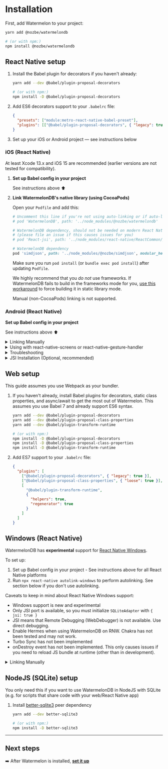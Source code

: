 
# Installation

First, add Watermelon to your project:

```bash
yarn add @nozbe/watermelondb

# (or with npm:)
npm install @nozbe/watermelondb
```

## React Native setup

1. Install the Babel plugin for decorators if you haven't already:

   ```bash
   yarn add --dev @babel/plugin-proposal-decorators

   # (or with npm:)
   npm install -D @babel/plugin-proposal-decorators
   ```

2. Add ES6 decorators support to your `.babelrc` file:
   ```json
   {
     "presets": ["module:metro-react-native-babel-preset"],
     "plugins": [["@babel/plugin-proposal-decorators", { "legacy": true }]]
   }
   ```
3. Set up your iOS or Android project — see instructions below

### iOS (React Native)

At least Xcode 13.x and iOS 15 are recommended (earlier versions are not tested for compatibility).

1. **Set up Babel config in your project**

   See instructions above ⬆️

2. **Link WatermelonDB's native library (using CocoaPods)**

   Open your `Podfile` and add this:

   ```ruby
   # Uncomment this line if you're not using auto-linking or if auto-linking causes trouble
   # pod 'WatermelonDB', path: '../node_modules/@nozbe/watermelondb'

   # WatermelonDB dependency, should not be needed on modern React Native
   # (please file an issue if this causes issues for you)
   # pod 'React-jsi', path: '../node_modules/react-native/ReactCommon/jsi', modular_headers: true

   # WatermelonDB dependency
   pod 'simdjson', path: '../node_modules/@nozbe/simdjson', modular_headers: true
   ```

   Make sure you run `pod install` (or `bundle exec pod install`) after updating `Podfile`.

   We highly recommend that you _do not_ use frameworks. If WatermelonDB fails to build in the frameworks mode for you, [use this workaround](https://github.com/Nozbe/WatermelonDB/issues/1285#issuecomment-1381323060) to force building it in static library mode.

   Manual (non-CocoaPods) linking is not supported.

### Android (React Native)

**Set up Babel config in your project**

See instructions above ⬆️

<details>
  <summary>Linking Manually</summary>

By default, React Native uses **autolinking**, and **you don't need the steps below**! Only use this with old versions of React Native or if you opt out of autolinking.

1. In `android/settings.gradle`, add:

```gradle
include ':watermelondb'
project(':watermelondb').projectDir =
    new File(rootProject.projectDir, '../node_modules/@nozbe/watermelondb/native/android')
```

2. In `android/app/build.gradle`, add:

```gradle
// ...
dependencies {
    // ...
    implementation project(':watermelondb')  // ⬅️ This!
}
```

3. And finally, in `android/app/src/main/java/{YOUR_APP_PACKAGE}/MainApplication.java`, add:

```java
// ...
import com.nozbe.watermelondb.WatermelonDBPackage; // ⬅️ This!
// ...
@Override
protected List<ReactPackage> getPackages() {
  return Arrays.<ReactPackage>asList(
    new MainReactPackage(),
    new WatermelonDBPackage() // ⬅️ Here!
  );
}
```

</details>

<details>
  <summary>Using with react-native-screens or react-native-gesture-handler</summary>
  If you are using recent versions of react-native-screens or react-native-gesture-handler,
  you will need to set the kotlin version to 1.5.20 or above (see section above)
</details>

<details>
  <summary>Troubleshooting</summary>
  If you get this error:

> `Can't find variable: Symbol`

You're using an ancient version of JSC. Install [`jsc-android`](https://github.com/react-community/jsc-android-buildscripts) or Hermes.

</details>

<details>
  <summary>JSI Installation (Optional, recommended)</summary>

To enable fast, highly performant, synchronous JSI operation on Android, you need to take a few
additional steps manually.

1.  Make sure you have NDK installed (version `20.1.5948944` has been tested to work when writing this guide)
2.  In `android/settings.gradle`, add:

    ```gradle
    include ':watermelondb-jsi'
    project(':watermelondb-jsi').projectDir =
        new File(rootProject.projectDir, '../node_modules/@nozbe/watermelondb/native/android-jsi')
    ```

3.  In `android/app/build.gradle`, add:

    ```gradle
    // ...
    android {
      // ...
      packagingOptions {
         pickFirst '**/libc++_shared.so' // ⬅️ This (if missing)
      }
    }

    dependencies {
        // ...
        implementation project(':watermelondb-jsi') // ⬅️ This!
    }
    ```

4.  If you're using Proguard, in `android/app/proguard-rules.pro` add:
    ```
    -keep class com.nozbe.watermelondb.** { *; }
    ```
5.  And finally, in `android/app/src/main/java/{YOUR_APP_PACKAGE}/MainApplication.{java|kt}`, add:

  <Tabs>
  <TabItem value="java" label="Java" default>

    ```
    // ...
    import com.nozbe.watermelondb.jsi.WatermelonDBJSIPackage; // ⬅️ This!
    import com.facebook.react.bridge.JSIModulePackage; // ⬅️ This!
    // ...
    private final ReactNativeHost mReactNativeHost =
      new ReactNativeHost(this) {
        // ...

        @Override
        protected JSIModulePackage getJSIModulePackage() {
          return new WatermelonDBJSIPackage(); // ⬅️ This!
        }
      }

    ```

  </TabItem>
  <TabItem value="kotlin" label="Kotlin">

    ```
   // ...
    import com.nozbe.watermelondb.jsi.WatermelonDBJSIPackage // ⬅️ This!
    import com.facebook.react.bridge.JSIModulePackage // ⬅️ This!
    // ...
    override val reactNativeHost: ReactNativeHost =
      object : DefaultReactNativeHost(this) {
       // ..
        override fun getJSIModulePackage(): JSIModulePackage {
            return WatermelonDBJSIPackage()
        }
      }

    ```

    </TabItem>
  </Tabs>

    or if you have **multiple** JSI Packages (for example, when using `reanimated`):

  <Tabs>
    <TabItem value="java" label="Java" default>

      ```
      // ...
      import java.util.Arrays; // ⬅️ This!
      import com.facebook.react.bridge.JSIModuleSpec; // ⬅️ This!
      import com.facebook.react.bridge.JSIModulePackage; // ⬅️ This!
      import com.facebook.react.bridge.ReactApplicationContext; // ⬅️ This!
      import com.facebook.react.bridge.JavaScriptContextHolder; // ⬅️ This!
      import com.nozbe.watermelondb.jsi.WatermelonDBJSIPackage; // ⬅️ This!
      // ...
      private final ReactNativeHost mReactNativeHost =
        new ReactNativeHost(this) {
          // ...

          @Override
          protected JSIModulePackage getJSIModulePackage() {
            return new JSIModulePackage() {
              @Override
              public List<JSIModuleSpec> getJSIModules(
                final ReactApplicationContext reactApplicationContext,
                final JavaScriptContextHolder jsContext
              ) {
                List<JSIModuleSpec> modules = Arrays.asList();

                modules.addAll(new WatermelonDBJSIPackage().getJSIModules(reactApplicationContext, jsContext)); // ⬅️ This!
                // ⬅️ add more JSI packages here by conventions above, for example:
                // modules.addAll(new ReanimatedJSIModulePackage().getJSIModules(reactApplicationContext, jsContext));

                return modules;
              }
            };
          }
        }
      ```

    </TabItem>
    <TabItem value="kotlin" label="Kotlin">

      ```
      // ...
      import java.util.Arrays // ⬅️ This!
      import com.facebook.react.bridge.JSIModule // ⬅️ This!
      import com.facebook.react.bridge.JSIModuleSpec // ⬅️ This!
      import com.facebook.react.bridge.JSIModulePackage // ⬅️ This!
      import com.facebook.react.bridge.ReactApplicationContext // ⬅️ This!
      import com.facebook.react.bridge.JavaScriptContextHolder // ⬅️ This!
      import com.nozbe.watermelondb.jsi.WatermelonDBJSIPackage // ⬅️ This!
      // ...

      class MainApplication : Application(), ReactApplication {

      override val reactNativeHost: ReactNativeHost =
          object : DefaultReactNativeHost(this) {
          // ...
            override fun getJSIModulePackage(): JSIModulePackage {
                return JSIModulePackage { reactApplicationContext, jsContext ->
                    val modules = mutableListOf<JSIModuleSpec<JSIModule>>()

                    // Add WatermelonDB JSI package
                    modules.addAll(WatermelonDBJSIPackage().getJSIModules(reactApplicationContext, jsContext))

                    modules
                }
            }
          }
        }
      ```

    </TabItem>
  </Tabs>

#### Troubleshooting JSI issues

If you see a crash at launch similar to this after updating React Native:

```
signal 11 (SIGSEGV), code 2 (SEGV_ACCERR), fault addr 0x79193ac4a9
(...)
backtrace:
      (...)
      watermelondb::createMethod(facebook::jsi::Runtime&, facebook::jsi::Object&, char const*, unsigned int, std::__ndk1::function<facebook::jsi::Value (facebook::jsi::Runtime&, facebook::jsi::Value const*)>)+88
      watermelondb::Database::install(facebook::jsi::Runtime*)+96)
      (...)
```

… this is most likely due to broken `libc++_shared`. Run `./gradlew clean` from `native/android`, then try again.

</details>

## Web setup

This guide assumes you use Webpack as your bundler.

1. If you haven't already, install Babel plugins for decorators, static class properties, and async/await to get the most out of Watermelon. This assumes you use Babel 7 and already support ES6 syntax.

   ```bash
   yarn add --dev @babel/plugin-proposal-decorators
   yarn add --dev @babel/plugin-proposal-class-properties
   yarn add --dev @babel/plugin-transform-runtime

   # (or with npm:)
   npm install -D @babel/plugin-proposal-decorators
   npm install -D @babel/plugin-proposal-class-properties
   npm install -D @babel/plugin-transform-runtime
   ```

2. Add ES7 support to your `.babelrc` file:
   ```json
   {
     "plugins": [
       ["@babel/plugin-proposal-decorators", { "legacy": true }],
       ["@babel/plugin-proposal-class-properties", { "loose": true }],
       [
         "@babel/plugin-transform-runtime",
         {
           "helpers": true,
           "regenerator": true
         }
       ]
     ]
   }
   ```

## Windows (React Native)

WatermelonDB has **experimental** support for [React Native Windows](https://microsoft.github.io/react-native-windows/).

To set up:

1. Set up Babel config in your project - See instructions above for all React Native platforms
2. Run `npx react-native autolink-windows` to perform autolinking. See section below if you don't use autolinking.

Caveats to keep in mind about React Native Windows support:

- Windows support is new and experimental
- Only JSI port is available, so you must initialize `SQLiteAdapter` with `{ jsi: true }`
- JSI means that Remote Debugging (WebDebugger) is not available. Use direct debugging.
- Enable Hermes when using WatermelonDB on RNW. Chakra has not been tested and may not work.
- Turbo Sync has not been implemented
- onDestroy event has not been implemented. This only causes issues if you need to reload JS bundle
  at runtime (other than in development).

<details>
  <summary>Linking Manually</summary>

By default, React Native uses **autolinking**, and **you don't need the steps below**!

Follow [instructions on React Native Windows website](https://microsoft.github.io/react-native-windows/docs/native-modules-using), noting that:

- Path to vcxproj: `node_modules\@nozbe\watermelondb\native\windows\WatermelonDB\WatermelonDB.vcxproj`
- Name of project to reference: `WatermelonDB`
- Header for PCH: `#include "winrt/WatermelonDB.h"`
- Package provider: `PackageProviders().Append(winrt::WatermelonDB::ReactPackageProvider());`

</details>

## NodeJS (SQLite) setup

You only need this if you want to use WatermelonDB in NodeJS with SQLite (e.g. for scripts that share code with your web/React Native app)

1. Install [better-sqlite3](https://github.com/JoshuaWise/better-sqlite3) peer dependency

   ```sh
   yarn add --dev better-sqlite3

   # (or with npm:)
   npm install -D better-sqlite3
   ```

---

## Next steps

➡️ After Watermelon is installed, [**set it up**](./Setup.md)
